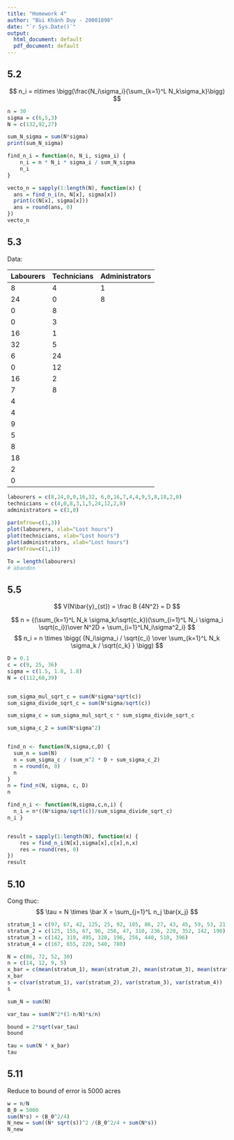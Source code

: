 ```yaml
---
title: "Homework 4"
author: "Bùi Khánh Duy - 20001898"
date: "`r Sys.Date()`"
output:
  html_document: default
  pdf_document: default
---
```


## 5.2 

$$
n_i = n\times \bigg(\frac{N_i\sigma_i}{\sum_{k=1}^L N_k\sigma_k}\bigg)
$$
```r
n = 30
sigma = c(6,5,3)
N = c(132,92,27)
```

```r

sum_N_sigma = sum(N*sigma)
print(sum_N_sigma)

find_n_i = function(n, N_i, sigma_i) {
    n_i = n * N_i * sigma_i / sum_N_sigma
    n_i
}
```

```r
vecto_n = sapply(1:length(N), function(x) {
  ans = find_n_i(n, N[x], sigma[x])
  print(c(N[x], sigma[x]))
  ans = round(ans, 0)
})
vecto_n
```

## 5.3
Data:

| Labourers | Technicians | Administrators |
| -------- | ------- | ------- | 
| 8 | 4 | 1 |
| 24 | 0 | 8 |
| 0 | 8 | |
| 0 | 3 | |
| 16 | 1 | |
| 32 | 5 | |
| 6 | 24 | |
| 0 | 12 | |
| 16 | 2 | |
| 7 | 8 | |
| 4 |
| 4 |
| 9 |
| 5 |
| 8 |
| 18 | 
| 2 |
| 0 |

```r
labourers = c(8,24,0,0,16,32, 6,0,16,7,4,4,9,5,8,18,2,0)
technicians = c(4,0,8,3,1,5,24,12,2,8)
administrators = c(1,8)
 
par(mfrow=c(1,3))
plot(labourers, xlab="Lost hours")
plot(technicians, xlab="Lost hours")
plot(administrators, xlab="Lost hours")
par(mfrow=c(1,1))

To = length(labourers)
# abandon
```

## 5.5

$$
V(N\bar{y}_{st}) = \frac B {4N^2} = D
$$

$$
n = {(\sum_{k=1}^L N_k \sigma_k/\sqrt{c_k})(\sum_{i=1}^L N_i \sigma_i \sqrt{c_i})\over N^2D + \sum_{i=1}^LN_i\sigma^2_i}
$$
$$
n_i = n \times \bigg( {N_i\sigma_i / \sqrt{c_i} \over \sum_{k=1}^L N_k \sigma_k / \sqrt{c_k} } \bigg)
$$

```r
D = 0.1
c = c(9, 25, 36)
sigma = c(1.5, 1.8, 1.8)
N = c(112,68,39)


sum_sigma_mul_sqrt_c = sum(N*sigma*sqrt(c))
sum_sigma_divide_sqrt_c = sum(N*sigma/sqrt(c))

sum_sigma_c = sum_sigma_mul_sqrt_c * sum_sigma_divide_sqrt_c

sum_sigma_c_2 = sum(N*sigma^2)


find_n <- function(N,sigma,c,D) {
  sum_n = sum(N)
  n = sum_sigma_c / (sum_n^2 * D + sum_sigma_c_2)
  n = round(n, 0)
  n
}
n = find_n(N, sigma, c, D)
n

find_n_i <- function(N,sigma,c,n,i) {
  n_i = n*((N*sigma/sqrt(c))/sum_sigma_divide_sqrt_c)
n_i }


result = sapply(1:length(N), function(x) {
    res = find_n_i(N[x],sigma[x],c[x],n,x)
    res = round(res, 0)
})
result
```

## 5.10
Cong thuc:
$$
\tau = N \times \bar X = \sum_{j=1}^L n_j \bar{x_j} 
$$


```r
stratum_1 = c(97, 67, 42, 125, 25, 92, 105, 86, 27, 43, 45, 59, 53, 21)
stratum_2 = c(125, 155, 67, 96, 256, 47, 310, 236, 220, 352, 142, 190)
stratum_3 = c(142, 310, 495, 320, 196, 256, 440, 510, 396)
stratum_4 = c(167, 655, 220, 540, 780)

N = c(86, 72, 52, 30)
n = c(14, 12, 9, 5)
x_bar = c(mean(stratum_1), mean(stratum_2), mean(stratum_3), mean(stratum_4))
x_bar
s = c(var(stratum_1), var(stratum_2), var(stratum_3), var(stratum_4))
s

sum_N = sum(N)

var_tau = sum(N^2*(1-n/N)*s/n)

bound = 2*sqrt(var_tau)
bound

tau = sum(N * x_bar)
tau

```

## 5.11
Reduce to bound of error is 5000 acres
```r
w = n/N
B_0 = 5000
sum(N*s) + (B_0^2/4)
N_new = sum((N* sqrt(s))^2 /(B_0^2/4 + sum(N*s))
N_new
```